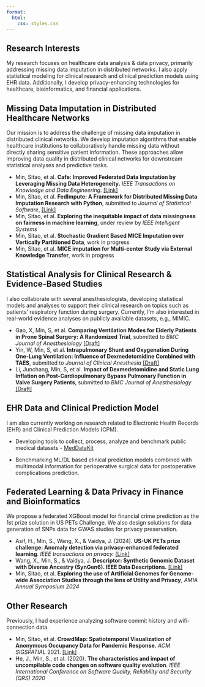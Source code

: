 ```yaml
---
format: 
  html:
    css: styles.css
---
```


## Research Interests

My research focuses on healthcare data analysis & data privacy, primarily addressing missing data imputation in distributed networks. I also apply statistical modeling for clinical research and clinical prediction models using EHR data. Additionally, I develop privacy-enhancing technologies for healthcare, bioinformatics, and financial applications.

## Missing Data Imputation in Distributed Healthcare Networks

Our mission is to address the challenge of missing data imputation in distributed clinical networks. We develop imputation algorithms that enable healthcare institutions to collaboratively handle missing data without directly sharing sensitive patient information. These approaches allow improving data quality in distributed clinical networks for downstream statistical analyses and predictive tasks.

::: experience-container
::: project
- Min, Sitao, et al. **Cafe: Improved Federated Data Imputation by Leveraging Missing Data Heterogeneity.** *IEEE Transactions on Knowledge and Data Engineering*.  [[Link]](https://ieeexplore.ieee.org/abstract/document/10858753?casa_token=GEo-JrjzP4UAAAAA:5uR0CwXwPfW8Pc1P9ECzlADx71-hulne_hQNJAHxI_P513qTBZHTIoeuer5V8bFOzypxP_6BeGg){target="_blank"}
- Min, Sitao, et al. **FedImpute: A Framework for Distributed Missing Data Imputation Research with Python**, submitted to *Journal of Statistical Software*, [[Link]](https://idsla.github.io/FedImpute/){target="_blank"}
- Min, Sitao, et al. **Exploring the inequitable impact of data missingness on fairness in machine learning**, under review by *IEEE Intelligent Systems*
- Min, Sitao, et al. **Stochastic Gradient Based MICE Imputation over Vertically Partitioned Data**, work in progress
- Min, Sitao, et al. **MICE imputation for Multi-center Study via External Knowledge Transfer**, work in progress
:::
::::


## Statistical Analysis for Clinical Research & Evidence-Based Studies

I also collaborate with several anesthesiologists, developing statistical models and analyses to support their clinical research on topics such as patients' respiratory function during surgery. Currently, I'm also interested in real-world evidence analyses on publicly available datasets, e.g., MIMIC.

::: experience-container
::: project
- Gao, X, Min, S, et al. **Comparing Ventilation Modes for Elderly Patients in Prone Spinal Surgery: A Randomized Trial**, submitted to *BMC Journal of Anesthesiology*  [[Draft]](./papers/Paper_1.pdf){target="_blank"}
- Yin, W, Min, S, et al. **Intrapulmonary Shunt and Oxygenation During One-Lung Ventilation: Influence of Dexmedetomidine Combined with TAES**, submitted to *Journal of Clinical Anesthesia*  [[Draft]]()
- Li, Junchang, Min, S, et al. **Impact of Dexmedetomidine and Static Lung Inflation on Post-Cardiopulmonary Bypass Pulmonary Function in Valve Surgery Patients**, submitted to *BMC Journal of Anesthesiology*  [[Draft]]()
:::
::::

## EHR Data and Clinical Prediction Model

I am also currently working on research related to Electronic Health Records (EHR) and Clinical Prediction Models (CPM).

::: experience-container
::: project
- Developing tools to collect, process, analyze and benchmark public medical datasets - [MedDataKit](https://github.com/sitaomin1994/MedicalDataKit){target="_blank"}

- Benchmarking ML/DL based clinical prediction models combined with multimodal information for perioperative surgical data for postoperative complications prediction.
:::
::::

## Federated Learning & Data Privacy in Finance and Bioinformatics

We propose a federated XGBoost model for financial crime prediction as the 1st prize solution in US PETs Challenge. We also design solutions for data generation of SNPs data for GWAS studies for privacy preservation.

::: experience-container
::: project
- Asif, H., Min, S., Wang, X., & Vaidya, J. (2024). **US-UK PETs prize challenge: Anomaly detection via privacy-enhanced federated learning**. *IEEE transactions on privacy.*  [[Link]](https://ieeexplore.ieee.org/stamp/stamp.jsp?arnumber=10507758){target="_blank"}
- Wang, X., Min, S., & Vaidya, J. **Descriptor: Synthetic Genomic Dataset with Diverse Ancestry (SynGen6). IEEE Data Descriptions.**  [[Link]](https://ieeexplore.ieee.org/stamp/stamp.jsp?arnumber=10768919){target="_blank"}
- Min, Sitao, et al. **Exploring the use of Artificial Genomes for Genome-wide Association Studies through the lens of Utility and Privacy**, *AMIA Annual Symposium 2024*
:::
::::

## Other Research

Previously, I had experience analyzing software commit history and wifi-connection data.

::: experience-container
::: project
- Min, Sitao, et al. **CrowdMap: Spatiotemporal Visualization of Anonymous Occupancy Data for Pandemic Response.** *ACM SIGSPATIAL* 2021.  [[Link]](https://dl.acm.org/doi/pdf/10.1145/3474717.3484269){target="_blank"}
- He, J., Min, S., et al. (2020). **The characteristics and impact of uncompilable code changes on software quality evolution**. *IEEE International Conference on Software Quality, Reliability and Security (QRS) 2020*
:::
::::




